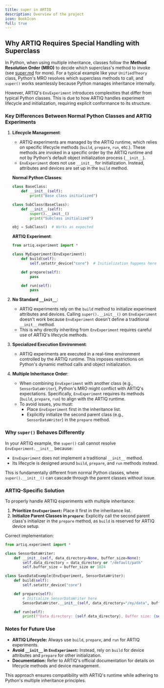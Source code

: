 ---
title: super in ARTIQ
description: Overview of the project
icon: BookIcon
full: true
---


## Why ARTIQ Requires Special Handling with Superclass

In Python, when using multiple inheritance, classes follow the **Method Resolution Order (MRO)** to decide which superclass's method to invoke (see [super.md](../python/super.md) for more). For a typical example like your `UnifiedTheory` class, Python's MRO resolves which superclass methods to call, and `super()` works seamlessly because Python manages inheritance internally.

However, ARTIQ's `EnvExperiment` introduces complexities that differ from typical Python classes. This is due to how ARTIQ handles experiment lifecycle and initialization, requiring explicit conformance to its structure.

### Key Differences Between Normal Python Classes and ARTIQ Experiments

1. **Lifecycle Management**:
   - ARTIQ experiments are managed by the ARTIQ runtime, which relies on specific lifecycle methods (`build`, `prepare`, `run`, etc.). These methods are invoked in a specific order by the ARTIQ runtime and not by Python's default object initialization process (`__init__`).
   - `EnvExperiment` does not use `__init__` for initialization. Instead, attributes and devices are set up in the `build` method.

   **Normal Python Classes**:
   ```python
   class BaseClass:
       def __init__(self):
           print("Base class initialized")

   class SubClass(BaseClass):
       def __init__(self):
           super().__init__()
           print("Subclass initialized")

   obj = SubClass()  # Works as expected
   ```

   **ARTIQ Experiment**:
   ```python
   from artiq.experiment import *

   class MyExperiment(EnvExperiment):
       def build(self):
           self.setattr_device("core")  # Initialization happens here

       def prepare(self):
           pass

       def run(self):
           pass
   ```

2. **No Standard `__init__`**:
   - ARTIQ experiments rely on the `build` method to initialize experiment attributes and devices. Calling `super().__init__()` on `EnvExperiment` doesn't work because `EnvExperiment` doesn't define a traditional `__init__` method.
   - This is why directly inheriting from `EnvExperiment` requires careful use of ARTIQ's lifecycle methods.

3. **Specialized Execution Environment**:
   - ARTIQ experiments are executed in a real-time environment controlled by the ARTIQ runtime. This imposes restrictions on Python's dynamic method calls and object initialization.

4. **Multiple Inheritance Order**:
   - When combining `EnvExperiment` with another class (e.g., `SensorDataWriter`), Python's MRO might conflict with ARTIQ's expectations. Specifically, `EnvExperiment` requires its methods (`build`, `prepare`, `run`) to align with the ARTIQ runtime.
   - To avoid issues, you must:
     - Place `EnvExperiment` first in the inheritance list.
     - Explicitly initialize the second parent class (e.g., `SensorDataWriter`) in the `prepare` method.

### Why `super()` Behaves Differently
In your ARTIQ example, the `super()` call cannot resolve `EnvExperiment.__init__` because:
- `EnvExperiment` does not implement a traditional `__init__` method.
- Its lifecycle is designed around `build`, `prepare`, and `run` methods instead.

This is fundamentally different from normal Python classes, where `super().__init__()` can cascade through the parent classes without issue.

### ARTIQ-Specific Solution
To properly handle ARTIQ experiments with multiple inheritance:
1. **Prioritize `EnvExperiment`:** Place it first in the inheritance list.
2. **Initialize Parent Classes in `prepare`:** Explicitly call the second parent class's initializer in the `prepare` method, as `build` is reserved for ARTIQ device setup.

Correct implementation:
```python
from artiq.experiment import *

class SensorDataWriter:
    def __init__(self, data_directory=None, buffer_size=None):
        self.data_directory = data_directory or "/default/path"
        self.buffer_size = buffer_size or 1024

class SaveDataExample(EnvExperiment, SensorDataWriter):
    def build(self):
        self.setattr_device("core")

    def prepare(self):
        # Initialize SensorDataWriter here
        SensorDataWriter.__init__(self, data_directory="/my/data", buffer_size=2048)

    def run(self):
        print(f"Data directory: {self.data_directory}, Buffer size: {self.buffer_size}")
```

### Notes for Future Use
- **ARTIQ Lifecycle:** Always use `build`, `prepare`, and `run` for ARTIQ experiments.
- **Avoid `__init__` in `EnvExperiment`:** Instead, rely on `build` for device attributes and `prepare` for other initialization.
- **Documentation:** Refer to ARTIQ's official documentation for details on lifecycle methods and device management.

This approach ensures compatibility with ARTIQ's runtime while adhering to Python's multiple inheritance principles.

